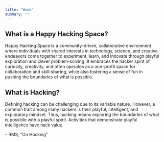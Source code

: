 ```yaml
---
title: "Home"
summary: ""
---
```


## What is a Happy Hacking Space?

Happy Hacking Space is a community-driven, collaborative environment where individuals with shared interests in technology, science, and creative endeavors come together to experiment, learn, and innovate through playful exploration and clever problem-solving. It embraces the hacker spirit of curiosity, creativity, and often operates as a non-profit space for collaboration and skill-sharing, while also fostering a sense of fun in pushing the boundaries of what is possible.

## What is Hacking?

Defining hacking can be challenging due to its variable nature. However, a common trait among many hackers is their playful, intelligent, and exploratory mindset. Thus, hacking means exploring the boundaries of what is possible with a playful spirit. Activities that demonstrate playful intelligence have hack value.

– RMS, "On Hacking"
